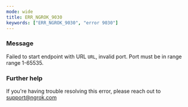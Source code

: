 ```yaml
---
mode: wide
title: ERR_NGROK_9030
keywords: ["ERR_NGROK_9030", "error 9030"]
---
```



### Message

Failed to start endpoint with URL `URL`, invalid port. Port must be in range range 1-65535.

<ErrorDetails />

### Further help

If you're having trouble resolving this error, please reach out to [support@ngrok.com](mailto:support@ngrok.com?subject=Help%20with%20ERR_NGROK_9030)
